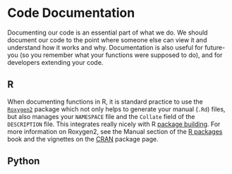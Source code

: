 # Code Documentation {#docs}

Documenting our code is an essential part of what we do. We should document our code to the point where someone else can view it and understand how it works and why. Documentation is also useful for future-you (so you remember what your functions were supposed to do), and for developers extending your code.

## R
When documenting functions in R, it is standard practice to use the [`Roxygen2`](https://cran.r-project.org/web/packages/roxygen2/index.html) package which not only helps to generate your manual (`.Rd`) files, but also manages your `NAMESPACE` file and the `Collate` field of the `DESCRIPTION` file. This integrates really nicely with R [package building](#package). For more information on Roxygen2, see the Manual section of the [R packages](http://r-pkgs.had.co.nz/man.html) book and the vignettes on the [CRAN](https://cran.r-project.org/web/packages/roxygen2/index.html) package page.

## Python
